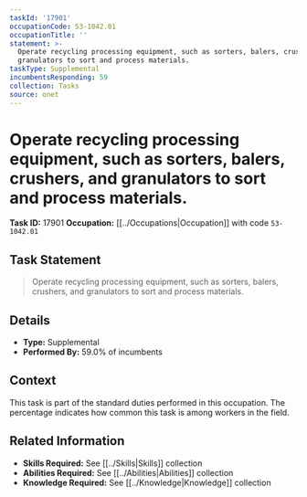 ```yaml
---
taskId: '17901'
occupationCode: 53-1042.01
occupationTitle: ''
statement: >-
  Operate recycling processing equipment, such as sorters, balers, crushers, and
  granulators to sort and process materials.
taskType: Supplemental
incumbentsResponding: 59
collection: Tasks
source: onet
---
```

# Operate recycling processing equipment, such as sorters, balers, crushers, and granulators to sort and process materials.

**Task ID:** 17901
**Occupation:** [[../Occupations|Occupation]] with code `53-1042.01`

## Task Statement

> Operate recycling processing equipment, such as sorters, balers, crushers, and granulators to sort and process materials.

## Details

- **Type:** Supplemental
- **Performed By:** 59.0% of incumbents

## Context

This task is part of the standard duties performed in this occupation. The percentage indicates how common this task is among workers in the field.

## Related Information

- **Skills Required:** See [[../Skills|Skills]] collection
- **Abilities Required:** See [[../Abilities|Abilities]] collection
- **Knowledge Required:** See [[../Knowledge|Knowledge]] collection
